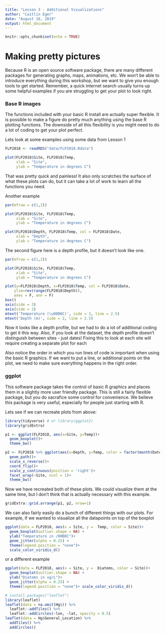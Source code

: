 ```yaml
---
title: "Lesson 3 - Additional Visualizations"
author: "Caitlin Eger"
date: "August 16, 2019"
output: html_document
---
```


```r
knitr::opts_chunk$set(echo = TRUE)
```

# Making pretty pictures

Because R is an open source software package, there are many different packages for generating graphs, maps, animations, etc.  We won't be able to introduce everything during this workshop, but we want to give you enough tools to get started.  Remember, a quick internet search usually turns up some helpful examples if you are struggling to get your plot to look right.

### Base R images

The functions included with your basic R install are actually super flexible.  It is possible to make a figure do pretty much anything using the base R plotting functions.  The downside of all this flexibility is you might need to do a lot of coding to get your plot perfect.

Lets look at some examples using some data from Lesson 1

```r
FLP2018 <- readRDS("data/FLP2018.Rdata")

plot(FLP2018$Site, FLP2018$Temp, 
     xlab = "Site",
     ylab = "Temperature in degrees C")
```

That was pretty quick and painless!  It also only scratches the surface of what these plots can do, but it can take a lot of work to learn all the functions you need.

Another example
```r
par(mfrow = c(1,2))

plot(FLP2018$Site, FLP2018$Temp, 
     xlab = "Site",
     ylab = "Temperature in degrees C")

plot(FLP2018$Depth, FLP2018$Temp, col = FLP2018$Date,
     xlab = "Depth",
     ylab = "Temperature in degrees C")
```

The second figure here is a depth profile, but it doesn't look like one.

```r
par(mfrow = c(1,2))

plot(FLP2018$Site, FLP2018$Temp, 
     xlab = "Site",
     ylab = "Temperature in degrees C")

plot(y=FLP2018$Depth, x=FLP2018$Temp, col = FLP2018$Date,
    ylim=rev(range(FLP2018$Depth)), 
    axes = F, ann = F)
box()
axis(side = 3)
axis(side = 2)
mtext('Temperature (\u00B0C)', side = 3, line = 2.5)
mtext('Depth (m)', side = 2, line = 2.5)
```

Now it looks like a depth profile, but we had to do a lot of additional coding to get it this way.  Also, if you look at the dataset, the depth profile doesn't distinguish between sites - just dates!  Fixing this to look at each site will require creating a separate plot for each

Also notice the order in which you run lines of code is important when using the basic R graphics.  If we want to put a line, or additional points on the plot, we need to make sure everything happens in the right order.

### ggplot

This software package takes the control of basic R graphics and places them in a slightly more user friendly package.  This is still a fairly flexible package, but you do sacrafice some control for convenience.  We believe this package is very useful, especially for people just starting with R. 

Lets see if we can recreate plots from above:

```r
library(tidyverse) # or library(ggplot2)
library(gridExtra)

p1 <- ggplot(FLP2018, aes(x=Site, y=Temp))+
  geom_boxplot()+
  theme_bw()

p2 <- FLP2018 %>% ggplot(aes(x=Depth, y=Temp, color = factor(month(Date)), group = Date))+
  geom_path()+
  scale_x_reverse()+
  coord_flip()+
  scale_y_continuous(position = 'right')+
  facet_wrap(~Site, ncol = 1)+
  theme_bw()
```

Now we have recreated both of these plots.  We could visualize them at the same time, but I don't think that is actually necessary with this example.

```r
gridExtra::grid.arrange(p1, p2, nrow=1)
```

We can also fairly easily do a bunch of different things with our plots.  For example, if we wanted to visualize all the datapoints on top of the boxplot

```r
ggplot(data = FLP2018, aes(x = Site, y =  Temp, color = Site))+
  geom_boxplot(outlier.shape = NA) +
  ylab("Temperature in /00B0C")+
  geom_jitter(alpha = 0.25) +
  theme(legend.position = "none")+ 
  scale_color_viridis_d()
```

or a different example

```r
ggplot(data = FLP2018, aes(x = Site, y =  Diatoms, color = Site))+
  geom_boxplot(outlier.shape = NA) +
  ylab("Diatoms in ug/L")+
  geom_jitter(alpha = 0.25) +
  theme(legend.position = "none")+ scale_color_viridis_d()
```


```r
# install.packages("leaflet")
library(leaflet)
leaflet(data = na.omit(Hg$)) %>%
  leaflet::addTiles() %>%
  leaflet::addCircles(~lon, ~lat, opacity = 0.5)
leaflet(data = Hg$General_Location) %>%
  addTiles() %>%
  addCircles()
```

